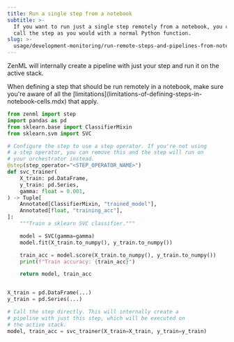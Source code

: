 ---
title: Run a single step from a notebook
subtitle: >-
  If you want to run just a single step remotely from a notebook, you can simply
  call the step as you would with a normal Python function.
slug: >-
  usage/development-monitoring/run-remote-steps-and-pipelines-from-notebooks/run-a-single-step-from-a-notebook
---


ZenML will internally create a pipeline with just your step and run it on the active stack.

<Info>
    When defining a step that should be run remotely in a notebook, make sure you're aware of all the [limitations](limitations-of-defining-steps-in-notebook-cells.mdx) that apply.
</Info>

```py
from zenml import step
import pandas as pd
from sklearn.base import ClassifierMixin
from sklearn.svm import SVC

# Configure the step to use a step operator. If you're not using
# a step operator, you can remove this and the step will run on
# your orchestrator instead.
@step(step_operator="<STEP_OPERATOR_NAME>")
def svc_trainer(
    X_train: pd.DataFrame,
    y_train: pd.Series,
    gamma: float = 0.001,
) -> Tuple[
    Annotated[ClassifierMixin, "trained_model"],
    Annotated[float, "training_acc"],
]:
    """Train a sklearn SVC classifier."""

    model = SVC(gamma=gamma)
    model.fit(X_train.to_numpy(), y_train.to_numpy())

    train_acc = model.score(X_train.to_numpy(), y_train.to_numpy())
    print(f"Train accuracy: {train_acc}")

    return model, train_acc


X_train = pd.DataFrame(...)
y_train = pd.Series(...)

# Call the step directly. This will internally create a
# pipeline with just this step, which will be executed on
# the active stack.
model, train_acc = svc_trainer(X_train=X_train, y_train=y_train)
```
